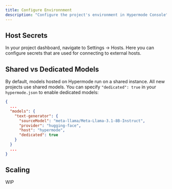 ```yaml
---
title: Configure Environnment
description: "Configure the project's environment in Hypermode Console"
---
```


## Host Secrets

In your project dashboard, navigate to Settings -> Hosts. Here you can configure secrets that are used for connecting to external hosts.

## Shared vs Dedicated Models

By default, models hosted on Hypermode run on a shared instance. All new projects use shared models. You can specify `"dedicated": true` in your `hypermode.json` to enable dedicated models:

```json
{
  ...
  "models": {
    "text-generator": {
      "sourceModel": "meta-llama/Meta-Llama-3.1-8B-Instruct",
      "provider": "hugging-face",
      "host": "hypermode",
      "dedicated": true
    }
  }
  ...
}
```

## Scaling

WIP
